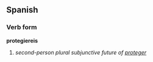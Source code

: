 ==Spanish==
===Verb form===
'''protegiereis'''

# ''second-person plural subjunctive future of [[proteger]]''